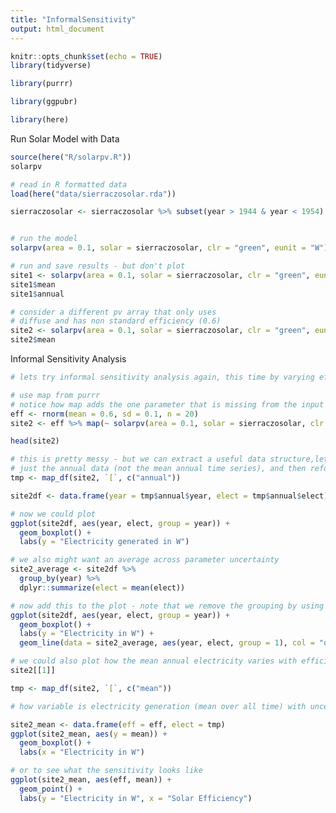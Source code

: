 ```yaml
---
title: "InformalSensitivity"
output: html_document
---
```


```r
knitr::opts_chunk$set(echo = TRUE)
library(tidyverse)

library(purrr)

library(ggpubr)

library(here)
```

Run Solar Model with Data

```r

source(here("R/solarpv.R"))
solarpv

# read in R formatted data
load(here("data/sierraczosolar.rda"))

sierraczosolar <- sierraczosolar %>% subset(year > 1944 & year < 1954)


# run the model
solarpv(area = 0.1, solar = sierraczosolar, clr = "green", eunit = "W")

# run and save results - but don't plot
site1 <- solarpv(area = 0.1, solar = sierraczosolar, clr = "green", eunit = "W", g = FALSE)
site1$mean
site1$annual

# consider a different pv array that only uses
# diffuse and has non standard efficiency (0.6)
site2 <- solarpv(area = 0.1, solar = sierraczosolar, clr = "green", eunit = "W", g = FALSE, eff = 0.6, etype = "direct")
site2$mean
```

Informal Sensitivity Analysis

```r
# lets try informal sensitivity analysis again, this time by varying efficiency if we don't know efficiency exactly , lets try 20 samples

# use map from purrr
# notice how map adds the one parameter that is missing from the input list
eff <- rnorm(mean = 0.6, sd = 0.1, n = 20)
site2 <- eff %>% map(~ solarpv(area = 0.1, solar = sierraczosolar, clr = "green", eunit = "W", g = FALSE, etype = "direct", eff = .x))

head(site2)

# this is pretty messy - but we can extract a useful data structure,lets say we want
# just the annual data (not the mean annual time series), and then reformat as a data frame with nice column names
tmp <- map_df(site2, `[`, c("annual"))

site2df <- data.frame(year = tmp$annual$year, elect = tmp$annual$elect)

# now we could plot
ggplot(site2df, aes(year, elect, group = year)) +
  geom_boxplot() +
  labs(y = "Electricity generated in W")

# we also might want an average across parameter uncertainty
site2_average <- site2df %>%
  group_by(year) %>%
  dplyr::summarize(elect = mean(elect))

# now add this to the plot - note that we remove the grouping by using group=1
ggplot(site2df, aes(year, elect, group = year)) +
  geom_boxplot() +
  labs(y = "Electricity in W") +
  geom_line(data = site2_average, aes(year, elect, group = 1), col = "orange")

# we could also plot how the mean annual electricity varies with efficiency (eff from above)
site2[[1]]

tmp <- map_df(site2, `[`, c("mean"))

# how variable is electricity generation (mean over all time) with uncertainty in solar efficiency

site2_mean <- data.frame(eff = eff, elect = tmp)
ggplot(site2_mean, aes(y = mean)) +
  geom_boxplot() +
  labs(x = "Electricity in W")

# or to see what the sensitivity looks like
ggplot(site2_mean, aes(eff, mean)) +
  geom_point() +
  labs(y = "Electricity in W", x = "Solar Efficiency")
```
